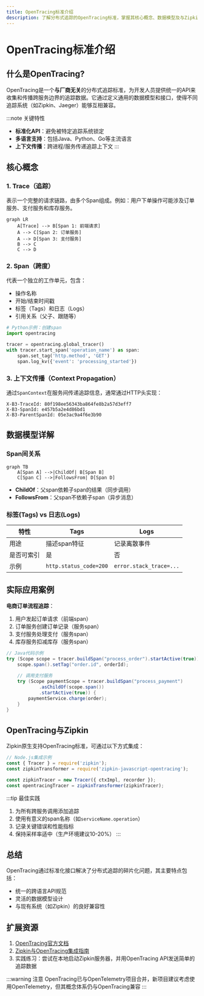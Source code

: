 ```yaml
---
title: OpenTracing标准介绍
description: 了解分布式追踪的OpenTracing标准，掌握其核心概念、数据模型及与Zipkin的集成方式
---
```


# OpenTracing标准介绍

## 什么是OpenTracing?

OpenTracing是一个**与厂商无关**的分布式追踪标准，为开发人员提供统一的API来收集和传播跨服务边界的追踪数据。它通过定义通用的数据模型和接口，使得不同追踪系统（如Zipkin、Jaeger）能够互相兼容。

:::note 关键特性
- **标准化API**：避免被特定追踪系统锁定
- **多语言支持**：包括Java、Python、Go等主流语言
- **上下文传播**：跨进程/服务传递追踪上下文
:::

## 核心概念

### 1. Trace（追踪）
表示一个完整的请求链路，由多个Span组成。例如：用户下单操作可能涉及订单服务、支付服务和库存服务。

```mermaid
graph LR
    A[Trace] --> B[Span 1: 前端请求]
    A --> C[Span 2: 订单服务]
    A --> D[Span 3: 支付服务]
    B --> C
    C --> D
```

### 2. Span（跨度）
代表一个独立的工作单元，包含：
- 操作名称
- 开始/结束时间戳
- 标签（Tags）和日志（Logs）
- 引用关系（父子、跟随等）

```python
# Python示例：创建span
import opentracing

tracer = opentracing.global_tracer()
with tracer.start_span('operation_name') as span:
    span.set_tag('http.method', 'GET')
    span.log_kv({'event': 'processing_started'})
```

### 3. 上下文传播（Context Propagation）
通过`SpanContext`在服务间传递追踪信息，通常通过HTTP头实现：

```http
X-B3-TraceId: 80f198ee56343ba864fe8b2a57d3eff7
X-B3-SpanId: e457b5a2e4d86bd1
X-B3-ParentSpanId: 05e3ac9a4f6e3b90
```

## 数据模型详解

### Span间关系
```mermaid
graph TB
    A[Span A] -->|ChildOf| B[Span B]
    C[Span C] -->|FollowsFrom| D[Span D]
```

- **ChildOf**：父span依赖子span的结果（同步调用）
- **FollowsFrom**：父span不依赖子span（异步消息）

### 标签(Tags) vs 日志(Logs)
| 特性       | Tags                      | Logs                     |
|------------|---------------------------|--------------------------|
| 用途       | 描述span特征              | 记录离散事件              |
| 是否可索引 | 是                        | 否                       |
| 示例       | `http.status_code=200`    | `error.stack_trace=...`  |

## 实际应用案例

**电商订单流程追踪**：
1. 用户发起订单请求（前端span）
2. 订单服务创建订单记录（服务span）
3. 支付服务处理支付（服务span）
4. 库存服务扣减库存（服务span）

```java
// Java代码示例
try (Scope scope = tracer.buildSpan("process_order").startActive(true)) {
    scope.span().setTag("order.id", orderId);
    
    // 调用支付服务
    try (Scope paymentScope = tracer.buildSpan("process_payment")
            .asChildOf(scope.span())
            .startActive(true)) {
        paymentService.charge(order);
    }
}
```

## OpenTracing与Zipkin

Zipkin原生支持OpenTracing标准，可通过以下方式集成：

```javascript
// Node.js集成示例
const { Tracer } = require('zipkin');
const zipkinTransformer = require('zipkin-javascript-opentracing');

const zipkinTracer = new Tracer({ ctxImpl, recorder });
const opentracingTracer = zipkinTransformer(zipkinTracer);
```

:::tip 最佳实践
1. 为所有跨服务调用添加追踪
2. 使用有意义的span名称（如`serviceName.operation`）
3. 记录关键错误和性能指标
4. 保持采样率适中（生产环境建议10-20%）
:::

## 总结

OpenTracing通过标准化接口解决了分布式追踪的碎片化问题，其主要特点包括：
- 统一的跨语言API规范
- 灵活的数据模型设计
- 与现有系统（如Zipkin）的良好兼容性

## 扩展资源

1. [OpenTracing官方文档](https://opentracing.io/docs/)
2. [Zipkin与OpenTracing集成指南](https://zipkin.io/pages/instrumenting.html)
3. 实践练习：尝试在本地启动Zipkin服务器，并用OpenTracing API发送简单的追踪数据

:::warning 注意
OpenTracing已与OpenTelemetry项目合并，新项目建议考虑使用OpenTelemetry，但其概念体系仍与OpenTracing兼容
:::
